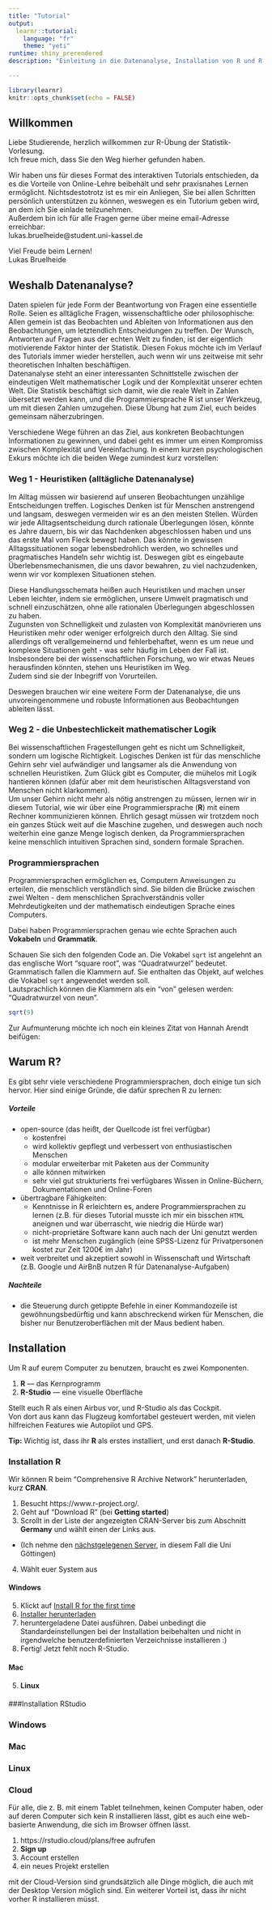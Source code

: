```yaml
---
title: "Tutorial"
output: 
  learnr::tutorial:
    language: "fr"
    theme: "yeti"
runtime: shiny_prerendered
description: "Einleitung in die Datenanalyse, Installation von R und R-Studio"

---
```


```r
library(learnr)
knitr::opts_chunk$set(echo = FALSE)
```

## Willkommen
Liebe Studierende, herzlich willkommen zur R-Übung der Statistik-Vorlesung.  
Ich freue mich, dass Sie den Weg hierher gefunden haben. 
  
Wir haben uns für dieses Format des interaktiven Tutorials entschieden, da es die Vorteile von Online-Lehre beibehält und sehr praxisnahes Lernen ermöglicht.   Nichtsdestotrotz ist es mir ein Anliegen, Sie bei allen Schritten persönlich unterstützen zu können, weswegen es ein Tutorium geben wird, an dem ich Sie einlade teilzunehmen.   
Außerdem bin ich für alle Fragen gerne über meine email-Adresse erreichbar:  
lukas.bruelheide@student.uni-kassel.de

Viel Freude beim Lernen!  
Lukas Bruelheide

## Weshalb Datenanalyse?
Daten spielen für jede Form der Beantwortung von Fragen eine essentielle Rolle.   Seien es alltägliche Fragen, wissenschaftliche oder philosophische: Allen gemein ist das Beobachten und Ableiten von Informationen aus den Beobachtungen, um letztendlich Entscheidungen zu treffen. Der Wunsch, Antworten auf Fragen aus der echten Welt zu finden, ist der eigentlich motivierende Faktor hinter der Statistik. Diesen Fokus möchte ich im Verlauf des Tutorials immer wieder herstellen, auch wenn wir uns zeitweise mit sehr theoretischen Inhalten beschäftigen.  
Datenanalyse steht an einer interessanten Schnittstelle zwischen der eindeutigen Welt mathematischer Logik und der Komplexität unserer echten Welt. Die Statistik beschäftigt sich damit, wie die reale Welt in Zahlen übersetzt werden kann, und die Programmiersprache R ist unser Werkzeug, um mit diesen Zahlen umzugehen. Diese Übung hat zum Ziel, euch beides gemeinsam näherzubringen. 

Verschiedene Wege führen an das Ziel, aus konkreten Beobachtungen Informationen zu gewinnen, und dabei geht es immer um einen Kompromiss zwischen Komplexität und Vereinfachung. In einem kurzen psychologischen Exkurs möchte ich die beiden Wege zumindest kurz vorstellen: 

### Weg 1 - Heuristiken (alltägliche Datenanalyse)

Im Alltag müssen wir basierend auf unseren Beobachtungen unzählige Entscheidungen treffen. Logisches Denken ist für Menschen anstrengend und langsam, deswegen vermeiden wir es an den meisten Stellen. Würden wir jede Alltagsentscheidung durch rationale Überlegungen lösen, könnte es Jahre dauern, bis wir das Nachdenken abgeschlossen haben und uns das erste Mal vom Fleck bewegt haben. Das könnte in gewissen Alltagssituationen sogar lebensbedrohlich werden, wo schnelles und pragmatisches Handeln sehr wichtig ist. Deswegen gibt es eingebaute Überlebensmechanismen, die uns davor bewahren, zu viel nachzudenken, wenn wir vor komplexen Situationen stehen.  

Diese Handlungsschemata heißen auch Heuristiken und machen unser Leben leichter, indem sie ermöglichen, unsere Umwelt pragmatisch und schnell einzuschätzen, ohne alle rationalen Überlegungen abgeschlossen zu haben.   
Zugunsten von Schnelligkeit und zulasten von Komplexität manövrieren uns Heuristiken mehr oder weniger erfolgreich durch den Alltag. Sie sind allerdings oft verallgemeinernd und fehlerbehaftet, wenn es um neue und komplexe Situationen geht - was sehr häufig im Leben der Fall ist. Insbesondere bei der wissenschaftlichen Forschung, wo wir etwas Neues herausfinden könnten, stehen uns Heuristiken im Weg.  
Zudem sind sie der Inbegriff von Vorurteilen.  

Deswegen brauchen wir eine weitere Form der Datenanalyse, die uns unvoreingenommene und robuste Informationen aus Beobachtungen ableiten lässt.  

### Weg 2 - die Unbestechlickeit mathematischer Logik

Bei wissenschaftlichen Fragestellungen geht es nicht um Schnelligkeit, sondern um logische Richtigkeit. Logisches Denken ist für das menschliche Gehirn sehr viel aufwändiger und langsamer als die Anwendung von schnellen Heuristiken.
Zum Glück gibt es Computer, die mühelos mit Logik hantieren können (dafür aber mit dem heuristischen Alltagsverstand von Menschen nicht klarkommen).  
Um unser Gehirn nicht mehr als nötig anstrengen zu müssen, lernen wir in diesem Tutorial, wie wir über eine Programmiersprache (**R**) mit einem Rechner kommunizieren können. Ehrlich gesagt müssen wir trotzdem noch ein ganzes Stück weit auf die Maschine zugehen, und deswegen auch noch weiterhin eine ganze Menge logisch denken, da Programmiersprachen keine menschlich intuitiven Sprachen sind, sondern formale Sprachen. 

### Programmiersprachen

Programmiersprachen ermöglichen es, Computern Anweisungen zu erteilen, die menschlich verständlich sind. Sie bilden die 
Brücke zwischen zwei Welten - dem menschlichen Sprachverständnis voller Mehrdeutigkeiten und der mathematisch eindeutigen Sprache eines Computers.  

Dabei haben Programmiersprachen genau wie echte Sprachen auch **Vokabeln** und **Grammatik**.

Schauen Sie sich den folgenden Code an. Die Vokabel `sqrt` ist angelehnt an das englische Wort "square root", was "Quadratwurzel" bedeutet.
Grammatisch fallen die Klammern auf. Sie enthalten das Objekt, auf welches die Vokabel `sqrt` angewendet werden soll.  
Lautsprachlich können die Klammern als ein "von" gelesen werden: "Quadratwurzel von neun". 

```r
sqrt(9)
```


Zur Aufmunterung möchte ich noch ein kleines Zitat von Hannah Arendt beifügen:

## Warum R?
Es gibt sehr viele verschiedene Programmiersprachen, doch einige tun sich hervor.  Hier sind einige Gründe, die dafür sprechen R zu lernen:

##### Vorteile

* open-source (das heißt, der Quellcode ist frei verfügbar)
  - kostenfrei
  - wird kollektiv gepflegt und verbessert von enthusiastischen Menschen
  - modular erweiterbar mit Paketen aus der Community
  - alle können mitwirken
  - sehr viel gut strukturierts frei verfügbares Wissen in Online-Büchern, Dokumentationen und Online-Foren
* übertragbare Fähigkeiten:
  - Kenntnisse in R erleichtern es, andere Programmiersprachen zu lernen
  (z.B. für dieses Tutorial musste ich mir ein bisschen `HTML` aneignen und war überrascht, wie niedrig die Hürde war)
  - nicht-proprietäre Software kann auch nach der Uni genutzt werden
  - ist mehr Menschen zugänglich (eine SPSS-Lizenz für Privatpersonen kostet zur Zeit 1200€ im Jahr)
* weit verbreitet und akzeptiert sowohl in Wissenschaft und Wirtschaft (z.B. Google und AirBnB nutzen R für Datenanalyse-Aufgaben)

##### Nachteile
* die Steuerung durch getippte Befehle in einer Kommandozeile ist gewöhnungsbedürftig und kann abschreckend wirken für Menschen, die bisher nur Benutzeroberflächen mit der Maus bedient haben. 


## Installation
  
Um R auf eurem Computer zu benutzen, braucht es zwei Komponenten. 

1. **R** --- das Kernprogramm
2. **R-Studio** --- eine visuelle Oberfläche

Stellt euch R als einen Airbus vor, und R-Studio als das Cockpit.  
Von dort aus kann das Flugzeug komfortabel gesteuert werden, mit vielen hilfreichen Features wie Autopilot und GPS.

<div class = "infobox">
  **Tip:** Wichtig ist, dass ihr **R** als erstes installiert, und erst danach **R-Studio**.
</div>

### Installation R

Wir können R beim "Comprehensive R Archive Network" herunterladen, kurz **CRAN**.

1. Besucht https://www.r-project.org/.
2. Geht auf "Download R" (bei **Getting started**)
3. Scrollt in der Liste der angezeigten CRAN-Server bis zum Abschnitt **Germany** und wählt einen der Links aus. 
  - (Ich nehme den [nächstgelegenen Server](https://ftp.gwdg.de/pub/misc/cran/), in diesem Fall die Uni Göttingen)
4. Wählt euer System aus

#### Windows
5. Klickt auf [Install R for the first time](https://ftp.gwdg.de/pub/misc/cran/bin/windows/base/)
6. [Installer herunterladen](https://ftp.gwdg.de/pub/misc/cran/bin/windows/base/R-4.2.1-win.exe)
6. heruntergeladene Datei ausführen. Dabei unbedingt die Standardeinstellungen bei der Installation beibehalten und nicht in irgendwelche benutzerdefinierten Verzeichnisse installieren :)
7. Fertig! Jetzt fehlt noch R-Studio.

#### Mac
5. 
#### Linux



###Installation RStudio

### Windows

### Mac


### Linux

### Cloud
Für alle, die z. B. mit einem Tablet teilnehmen, keinen Computer haben, oder auf deren Computer sich kein R installieren lässt, gibt es auch eine web-basierte Anwendung, die sich im Browser öffnen lässt.

1. https://rstudio.cloud/plans/free aufrufen
2. **Sign up**
3. Account erstellen
4. ein neues Projekt erstellen

mit der Cloud-Version sind grundsätzlich alle Dinge möglich, die auch mit der Desktop Version möglich sind.  Ein weiterer Vorteil ist, dass ihr nicht vorher R installieren müsst. 
